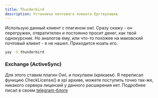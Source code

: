 ```yaml
---
title: Thunderbird
description: Установка почтового клиента Ергтвукишкв
---
```


Использую данный клиент с плагином owl. Сразу скажу - он перегружен, отвратителен и постоянно просит денег, как твой однокурсник. 
Но аналогов ему, или что-то похожее на маковский почтовый клиент - я не нашел. Приходится юзать его.

```sh title="Установка Thunderbird"
yay -S thunderbird
```

### Exchange (ActiveSync)

Для этого ставим плагин Owl, и покупаем (крякаем). Я переписал функцию CheckLicense() в xpi архиве, можете поступить точно так-же, никакого сервера лицензий у данного расширения нет.
Подробнее писал в своем [telegram-блоге](0https://t.me/deathaultops/11)

